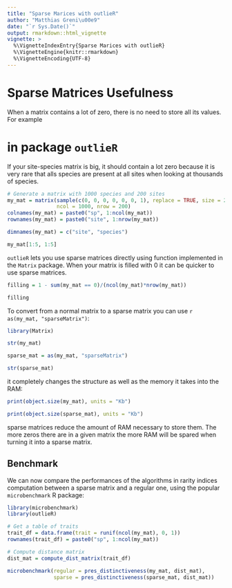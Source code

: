 ```yaml
---
title: "Sparse Marices with outlieR"
author: "Matthias Greni\u00e9"
date: "`r Sys.Date()`"
output: rmarkdown::html_vignette
vignette: >
  %\VignetteIndexEntry{Sparse Marices with outlieR}
  %\VignetteEngine{knitr::rmarkdown}
  %\VignetteEncoding{UTF-8}
---
```


# Sparse Matrices Usefulness

When a matrix contains a lot of zero, there is no need to store all its values. For example

# in package `outlieR`

If your site-species matrix is big, it should contain a lot zero because it is very rare that alls species are present at all sites when looking at thousands of species.

```r
# Generate a matrix with 1000 species and 200 sites
my_mat = matrix(sample(c(0, 0, 0, 0, 0, 0, 1), replace = TRUE, size = 200000),
                ncol = 1000, nrow = 200)
colnames(my_mat) = paste0("sp", 1:ncol(my_mat))
rownames(my_mat) = paste0("site", 1:nrow(my_mat))

dimnames(my_mat) = c("site", "species")

my_mat[1:5, 1:5]
```

`outlieR` lets you use sparse matrices directly using function implemented in the `Matrix` package. When your matrix is filled with 0 it can be quicker to use sparse matrices.

```r
filling = 1 - sum(my_mat == 0)/(ncol(my_mat)*nrow(my_mat))

filling
```

To convert from a normal matrix to a sparse matrix you can use `r as(my_mat, "sparseMatrix")`:

```r
library(Matrix)

str(my_mat)

sparse_mat = as(my_mat, "sparseMatrix")

str(sparse_mat)
```

it completely changes the structure as well as the memory it takes into the RAM:

```r
print(object.size(my_mat), units = "Kb")

print(object.size(sparse_mat), units = "Kb")
```

sparse matrices reduce the amount of RAM necessary to store them. The more zeros there are in a given matrix the more RAM will be spared when turning it into a sparse matrix.



## Benchmark

We can now compare the performances of the algorithms in rarity indices computation between a sparse matrix and a regular one, using the popular `microbenchmark` R package:

```r
library(microbenchmark)
library(outlieR)

# Get a table of traits
trait_df = data.frame(trait = runif(ncol(my_mat), 0, 1))
rownames(trait_df) = paste0("sp", 1:ncol(my_mat))

# Compute distance matrix
dist_mat = compute_dist_matrix(trait_df)

microbenchmark(regular = pres_distinctiveness(my_mat, dist_mat),
               sparse = pres_distinctiveness(sparse_mat, dist_mat))
```

